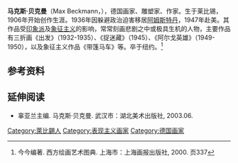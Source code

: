 {{Infobox artist
| bgcolour      = #6495ED
| name          = Max Beckmann
| image         =  File:Max Beckmann 1928, by Hugo Erfurth.jpg
| imagesize     =  235px
| caption       =  
| birth_name    =
| birth_date    = {{birth date |1884|2|12|}}
| birth_place   = [[莱比锡|莱比锡]]
| death_date    = {{death date and age |1950|12|28|1884|2|12|}}
| death_place   = [[纽约|纽约]]
| nationality   = [[德国|德国]]
| field         = [[油画|油画]]、[[雕塑|雕塑]]、[[素描|素描]]、[[版画|版画]]
| training      =
| movement      =
| works         =
| patrons       =
| influenced by =
| influenced    =
| awards        =
}}
'''马克斯·贝克曼'''（Max Beckmann，{{bd|1884年|2月12日|1950年|12月28日}}），德国画家、雕塑家、作家。生于莱比锡，1906年开始创作生涯。1936年因躲避政治迫害移居[[阿姆斯特丹|阿姆斯特丹]]，1947年赴美。其作品受[[印象派|印象派]]及[[象征主义|象征主义]]的影响，常常刻画悲剧之中或极具生机的人物，主要作品有三折画《出发》（1932-1935）、《捉迷藏》（1945）、《阿尔戈英雄》（1949-1950），以及象征主义作品《带篷马车》等。卒于纽约。<ref>今今编著. 西方绘画艺术图典. 上海市：上海画报出版社, 2000. 页337</ref>

==参考资料==
{{reflist}}

==延伸阅读==
*辜亚兰主编. 马克斯·贝克曼. 武汉市：湖北美术出版社, 2003.06.

{{頹廢藝術}}
{{Authority control}}
[[Category:萊比錫人|Category:萊比錫人]]
[[Category:表现主义画家|Category:表现主义画家]]
[[Category:德国画家|Category:德国画家]]